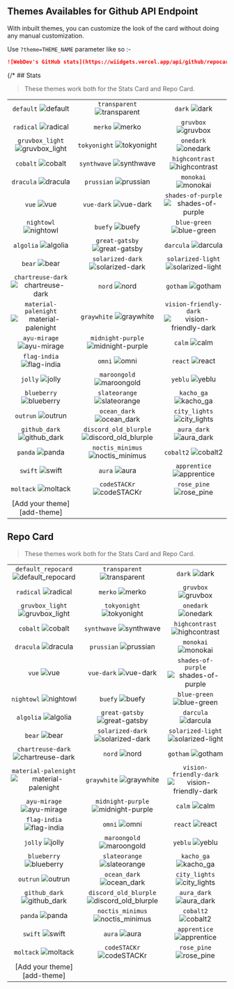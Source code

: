 ## Themes Availables for Github API Endpoint




With inbuilt themes, you can customize the look of the card without doing any manual customization.

Use `?theme=THEME_NAME` parameter like so :-

```md
![WebDev's GitHub stats](https://wiidgets.vercel.app/api/github/repocard?owner=dscjisu&repo=WebDev&theme=transparent)
```

{/* ## Stats

> These themes work both for the Stats Card and Repo Card.

| | | |
| :--: | :--: | :--: |
| `default` ![default][default] | `transparent` ![transparent][transparent] | `dark` ![dark][dark] |
| `radical` ![radical][radical] | `merko` ![merko][merko] | `gruvbox` ![gruvbox][gruvbox] |
| `gruvbox_light` ![gruvbox_light][gruvbox_light] | `tokyonight` ![tokyonight][tokyonight] | `onedark` ![onedark][onedark] |
| `cobalt` ![cobalt][cobalt] | `synthwave` ![synthwave][synthwave] | `highcontrast` ![highcontrast][highcontrast] |
| `dracula` ![dracula][dracula] | `prussian` ![prussian][prussian] | `monokai` ![monokai][monokai] |
| `vue` ![vue][vue] | `vue-dark` ![vue-dark][vue-dark] | `shades-of-purple` ![shades-of-purple][shades-of-purple] |
| `nightowl` ![nightowl][nightowl] | `buefy` ![buefy][buefy] | `blue-green` ![blue-green][blue-green] |
| `algolia` ![algolia][algolia] | `great-gatsby` ![great-gatsby][great-gatsby] | `darcula` ![darcula][darcula] |
| `bear` ![bear][bear] | `solarized-dark` ![solarized-dark][solarized-dark] | `solarized-light` ![solarized-light][solarized-light] |
| `chartreuse-dark` ![chartreuse-dark][chartreuse-dark] | `nord` ![nord][nord] | `gotham` ![gotham][gotham] |
| `material-palenight` ![material-palenight][material-palenight] | `graywhite` ![graywhite][graywhite] | `vision-friendly-dark` ![vision-friendly-dark][vision-friendly-dark] |
| `ayu-mirage` ![ayu-mirage][ayu-mirage] | `midnight-purple` ![midnight-purple][midnight-purple] | `calm` ![calm][calm] |
| `flag-india` ![flag-india][flag-india] | `omni` ![omni][omni] | `react` ![react][react] |
| `jolly` ![jolly][jolly] | `maroongold` ![maroongold][maroongold] | `yeblu` ![yeblu][yeblu] |
| `blueberry` ![blueberry][blueberry] | `slateorange` ![slateorange][slateorange] | `kacho_ga` ![kacho_ga][kacho_ga] |
| `outrun` ![outrun][outrun] | `ocean_dark` ![ocean_dark][ocean_dark] | `city_lights` ![city_lights][city_lights] |
| `github_dark` ![github_dark][github_dark] | `discord_old_blurple` ![discord_old_blurple][discord_old_blurple] | `aura_dark` ![aura_dark][aura_dark] |
| `panda` ![panda][panda] | `noctis_minimus` ![noctis_minimus][noctis_minimus] | `cobalt2` ![cobalt2][cobalt2] |
| `swift` ![swift][swift] | `aura` ![aura][aura] | `apprentice` ![apprentice][apprentice] |
| `moltack` ![moltack][moltack] | `codeSTACKr` ![codeSTACKr][codeSTACKr] | `rose_pine` ![rose_pine][rose_pine] |
| [Add your theme][add-theme] | | | */}

## Repo Card

> These themes work both for the Stats Card and Repo Card.

| | | |
| :--: | :--: | :--: |
| `default_repocard` ![default_repocard][default_repocard_repo] | `transparent` ![transparent][transparent_repo] | `dark` ![dark][dark_repo] |
| `radical` ![radical][radical_repo] | `merko` ![merko][merko_repo] | `gruvbox` ![gruvbox][gruvbox_repo] |
| `gruvbox_light` ![gruvbox_light][gruvbox_light_repo] | `tokyonight` ![tokyonight][tokyonight_repo] | `onedark` ![onedark][onedark_repo] |
| `cobalt` ![cobalt][cobalt_repo] | `synthwave` ![synthwave][synthwave_repo] | `highcontrast` ![highcontrast][highcontrast_repo] |
| `dracula` ![dracula][dracula_repo] | `prussian` ![prussian][prussian_repo] | `monokai` ![monokai][monokai_repo] |
| `vue` ![vue][vue_repo] | `vue-dark` ![vue-dark][vue-dark_repo] | `shades-of-purple` ![shades-of-purple][shades-of-purple_repo] |
| `nightowl` ![nightowl][nightowl_repo] | `buefy` ![buefy][buefy_repo] | `blue-green` ![blue-green][blue-green_repo] |
| `algolia` ![algolia][algolia_repo] | `great-gatsby` ![great-gatsby][great-gatsby_repo] | `darcula` ![darcula][darcula_repo] |
| `bear` ![bear][bear_repo] | `solarized-dark` ![solarized-dark][solarized-dark_repo] | `solarized-light` ![solarized-light][solarized-light_repo] |
| `chartreuse-dark` ![chartreuse-dark][chartreuse-dark_repo] | `nord` ![nord][nord_repo] | `gotham` ![gotham][gotham_repo] |
| `material-palenight` ![material-palenight][material-palenight_repo] | `graywhite` ![graywhite][graywhite_repo] | `vision-friendly-dark` ![vision-friendly-dark][vision-friendly-dark_repo] |
| `ayu-mirage` ![ayu-mirage][ayu-mirage_repo] | `midnight-purple` ![midnight-purple][midnight-purple_repo] | `calm` ![calm][calm_repo] |
| `flag-india` ![flag-india][flag-india_repo] | `omni` ![omni][omni_repo] | `react` ![react][react_repo] |
| `jolly` ![jolly][jolly_repo] | `maroongold` ![maroongold][maroongold_repo] | `yeblu` ![yeblu][yeblu_repo] |
| `blueberry` ![blueberry][blueberry_repo] | `slateorange` ![slateorange][slateorange_repo] | `kacho_ga` ![kacho_ga][kacho_ga_repo] |
| `outrun` ![outrun][outrun_repo] | `ocean_dark` ![ocean_dark][ocean_dark_repo] | `city_lights` ![city_lights][city_lights_repo] |
| `github_dark` ![github_dark][github_dark_repo] | `discord_old_blurple` ![discord_old_blurple][discord_old_blurple_repo] | `aura_dark` ![aura_dark][aura_dark_repo] |
| `panda` ![panda][panda_repo] | `noctis_minimus` ![noctis_minimus][noctis_minimus_repo] | `cobalt2` ![cobalt2][cobalt2_repo] |
| `swift` ![swift][swift_repo] | `aura` ![aura][aura_repo] | `apprentice` ![apprentice][apprentice_repo] |
| `moltack` ![moltack][moltack_repo] | `codeSTACKr` ![codeSTACKr][codeSTACKr_repo] | `rose_pine` ![rose_pine][rose_pine_repo] |
| [Add your theme][add-theme] | | |


[default]: https://wiidgets.vercel.app/api/github/repocard?owner=dscjisu&repo=WebDev&theme=default
[default_repocard]: https://wiidgets.vercel.app/api/github/repocard?owner=dscjisu&repo=WebDev&theme=default_repocard
[transparent]: https://wiidgets.vercel.app/api/github/repocard?owner=dscjisu&repo=WebDev&theme=transparent
[dark]: https://wiidgets.vercel.app/api/github/repocard?owner=dscjisu&repo=WebDev&theme=dark
[radical]: https://wiidgets.vercel.app/api/github/repocard?owner=dscjisu&repo=WebDev&theme=radical
[merko]: https://wiidgets.vercel.app/api/github/repocard?owner=dscjisu&repo=WebDev&theme=merko
[gruvbox]: https://wiidgets.vercel.app/api/github/repocard?owner=dscjisu&repo=WebDev&theme=gruvbox
[gruvbox_light]: https://wiidgets.vercel.app/api/github/repocard?owner=dscjisu&repo=WebDev&theme=gruvbox_light
[tokyonight]: https://wiidgets.vercel.app/api/github/repocard?owner=dscjisu&repo=WebDev&theme=tokyonight
[onedark]: https://wiidgets.vercel.app/api/github/repocard?owner=dscjisu&repo=WebDev&theme=onedark
[cobalt]: https://wiidgets.vercel.app/api/github/repocard?owner=dscjisu&repo=WebDev&theme=cobalt
[synthwave]: https://wiidgets.vercel.app/api/github/repocard?owner=dscjisu&repo=WebDev&theme=synthwave
[highcontrast]: https://wiidgets.vercel.app/api/github/repocard?owner=dscjisu&repo=WebDev&theme=highcontrast
[dracula]: https://wiidgets.vercel.app/api/github/repocard?owner=dscjisu&repo=WebDev&theme=dracula
[prussian]: https://wiidgets.vercel.app/api/github/repocard?owner=dscjisu&repo=WebDev&theme=prussian
[monokai]: https://wiidgets.vercel.app/api/github/repocard?owner=dscjisu&repo=WebDev&theme=monokai
[vue]: https://wiidgets.vercel.app/api/github/repocard?owner=dscjisu&repo=WebDev&theme=vue
[vue-dark]: https://wiidgets.vercel.app/api/github/repocard?owner=dscjisu&repo=WebDev&theme=vue-dark
[shades-of-purple]: https://wiidgets.vercel.app/api/github/repocard?owner=dscjisu&repo=WebDev&theme=shades-of-purple
[nightowl]: https://wiidgets.vercel.app/api/github/repocard?owner=dscjisu&repo=WebDev&theme=nightowl
[buefy]: https://wiidgets.vercel.app/api/github/repocard?owner=dscjisu&repo=WebDev&theme=buefy
[blue-green]: https://wiidgets.vercel.app/api/github/repocard?owner=dscjisu&repo=WebDev&theme=blue-green
[algolia]: https://wiidgets.vercel.app/api/github/repocard?owner=dscjisu&repo=WebDev&theme=algolia
[great-gatsby]: https://wiidgets.vercel.app/api/github/repocard?owner=dscjisu&repo=WebDev&theme=great-gatsby
[darcula]: https://wiidgets.vercel.app/api/github/repocard?owner=dscjisu&repo=WebDev&theme=darcula
[bear]: https://wiidgets.vercel.app/api/github/repocard?owner=dscjisu&repo=WebDev&theme=bear
[solarized-dark]: https://wiidgets.vercel.app/api/github/repocard?owner=dscjisu&repo=WebDev&theme=solarized-dark
[solarized-light]: https://wiidgets.vercel.app/api/github/repocard?owner=dscjisu&repo=WebDev&theme=solarized-light
[chartreuse-dark]: https://wiidgets.vercel.app/api/github/repocard?owner=dscjisu&repo=WebDev&theme=chartreuse-dark
[nord]: https://wiidgets.vercel.app/api/github/repocard?owner=dscjisu&repo=WebDev&theme=nord
[gotham]: https://wiidgets.vercel.app/api/github/repocard?owner=dscjisu&repo=WebDev&theme=gotham
[material-palenight]: https://wiidgets.vercel.app/api/github/repocard?owner=dscjisu&repo=WebDev&theme=material-palenight
[graywhite]: https://wiidgets.vercel.app/api/github/repocard?owner=dscjisu&repo=WebDev&theme=graywhite
[vision-friendly-dark]: https://wiidgets.vercel.app/api/github/repocard?owner=dscjisu&repo=WebDev&theme=vision-friendly-dark
[ayu-mirage]: https://wiidgets.vercel.app/api/github/repocard?owner=dscjisu&repo=WebDev&theme=ayu-mirage
[midnight-purple]: https://wiidgets.vercel.app/api/github/repocard?owner=dscjisu&repo=WebDev&theme=midnight-purple
[calm]: https://wiidgets.vercel.app/api/github/repocard?owner=dscjisu&repo=WebDev&theme=calm
[flag-india]: https://wiidgets.vercel.app/api/github/repocard?owner=dscjisu&repo=WebDev&theme=flag-india
[omni]: https://wiidgets.vercel.app/api/github/repocard?owner=dscjisu&repo=WebDev&theme=omni
[react]: https://wiidgets.vercel.app/api/github/repocard?owner=dscjisu&repo=WebDev&theme=react
[jolly]: https://wiidgets.vercel.app/api/github/repocard?owner=dscjisu&repo=WebDev&theme=jolly
[maroongold]: https://wiidgets.vercel.app/api/github/repocard?owner=dscjisu&repo=WebDev&theme=maroongold
[yeblu]: https://wiidgets.vercel.app/api/github/repocard?owner=dscjisu&repo=WebDev&theme=yeblu
[blueberry]: https://wiidgets.vercel.app/api/github/repocard?owner=dscjisu&repo=WebDev&theme=blueberry
[slateorange]: https://wiidgets.vercel.app/api/github/repocard?owner=dscjisu&repo=WebDev&theme=slateorange
[kacho_ga]: https://wiidgets.vercel.app/api/github/repocard?owner=dscjisu&repo=WebDev&theme=kacho_ga
[outrun]: https://wiidgets.vercel.app/api/github/repocard?owner=dscjisu&repo=WebDev&theme=outrun
[ocean_dark]: https://wiidgets.vercel.app/api/github/repocard?owner=dscjisu&repo=WebDev&theme=ocean_dark
[city_lights]: https://wiidgets.vercel.app/api/github/repocard?owner=dscjisu&repo=WebDev&theme=city_lights
[github_dark]: https://wiidgets.vercel.app/api/github/repocard?owner=dscjisu&repo=WebDev&theme=github_dark
[discord_old_blurple]: https://wiidgets.vercel.app/api/github/repocard?owner=dscjisu&repo=WebDev&theme=discord_old_blurple
[aura_dark]: https://wiidgets.vercel.app/api/github/repocard?owner=dscjisu&repo=WebDev&theme=aura_dark
[panda]: https://wiidgets.vercel.app/api/github/repocard?owner=dscjisu&repo=WebDev&theme=panda
[noctis_minimus]: https://wiidgets.vercel.app/api/github/repocard?owner=dscjisu&repo=WebDev&theme=noctis_minimus
[cobalt2]: https://wiidgets.vercel.app/api/github/repocard?owner=dscjisu&repo=WebDev&theme=cobalt2
[swift]: https://wiidgets.vercel.app/api/github/repocard?owner=dscjisu&repo=WebDev&theme=swift
[aura]: https://wiidgets.vercel.app/api/github/repocard?owner=dscjisu&repo=WebDev&theme=aura
[apprentice]: https://wiidgets.vercel.app/api/github/repocard?owner=dscjisu&repo=WebDev&theme=apprentice
[moltack]: https://wiidgets.vercel.app/api/github/repocard?owner=dscjisu&repo=WebDev&theme=moltack
[codeSTACKr]: https://wiidgets.vercel.app/api/github/repocard?owner=dscjisu&repo=WebDev&theme=codeSTACKr
[rose_pine]: https://wiidgets.vercel.app/api/github/repocard?owner=dscjisu&repo=WebDev&theme=rose_pine


[default_repo]: https://wiidgets.vercel.app/api/github/repocard?owner=dscjisu&repo=WebDev&theme=default
[default_repocard_repo]: https://wiidgets.vercel.app/api/github/repocard?owner=dscjisu&repo=WebDev&theme=default_repocard
[transparent_repo]: https://wiidgets.vercel.app/api/github/repocard?owner=dscjisu&repo=WebDev&theme=transparent
[dark_repo]: https://wiidgets.vercel.app/api/github/repocard?owner=dscjisu&repo=WebDev&theme=dark
[radical_repo]: https://wiidgets.vercel.app/api/github/repocard?owner=dscjisu&repo=WebDev&theme=radical
[merko_repo]: https://wiidgets.vercel.app/api/github/repocard?owner=dscjisu&repo=WebDev&theme=merko
[gruvbox_repo]: https://wiidgets.vercel.app/api/github/repocard?owner=dscjisu&repo=WebDev&theme=gruvbox
[gruvbox_light_repo]: https://wiidgets.vercel.app/api/github/repocard?owner=dscjisu&repo=WebDev&theme=gruvbox_light
[tokyonight_repo]: https://wiidgets.vercel.app/api/github/repocard?owner=dscjisu&repo=WebDev&theme=tokyonight
[onedark_repo]: https://wiidgets.vercel.app/api/github/repocard?owner=dscjisu&repo=WebDev&theme=onedark
[cobalt_repo]: https://wiidgets.vercel.app/api/github/repocard?owner=dscjisu&repo=WebDev&theme=cobalt
[synthwave_repo]: https://wiidgets.vercel.app/api/github/repocard?owner=dscjisu&repo=WebDev&theme=synthwave
[highcontrast_repo]: https://wiidgets.vercel.app/api/github/repocard?owner=dscjisu&repo=WebDev&theme=highcontrast
[dracula_repo]: https://wiidgets.vercel.app/api/github/repocard?owner=dscjisu&repo=WebDev&theme=dracula
[prussian_repo]: https://wiidgets.vercel.app/api/github/repocard?owner=dscjisu&repo=WebDev&theme=prussian
[monokai_repo]: https://wiidgets.vercel.app/api/github/repocard?owner=dscjisu&repo=WebDev&theme=monokai
[vue_repo]: https://wiidgets.vercel.app/api/github/repocard?owner=dscjisu&repo=WebDev&theme=vue
[vue-dark_repo]: https://wiidgets.vercel.app/api/github/repocard?owner=dscjisu&repo=WebDev&theme=vue-dark
[shades-of-purple_repo]: https://wiidgets.vercel.app/api/github/repocard?owner=dscjisu&repo=WebDev&theme=shades-of-purple
[nightowl_repo]: https://wiidgets.vercel.app/api/github/repocard?owner=dscjisu&repo=WebDev&theme=nightowl
[buefy_repo]: https://wiidgets.vercel.app/api/github/repocard?owner=dscjisu&repo=WebDev&theme=buefy
[blue-green_repo]: https://wiidgets.vercel.app/api/github/repocard?owner=dscjisu&repo=WebDev&theme=blue-green
[algolia_repo]: https://wiidgets.vercel.app/api/github/repocard?owner=dscjisu&repo=WebDev&theme=algolia
[great-gatsby_repo]: https://wiidgets.vercel.app/api/github/repocard?owner=dscjisu&repo=WebDev&theme=great-gatsby
[darcula_repo]: https://wiidgets.vercel.app/api/github/repocard?owner=dscjisu&repo=WebDev&theme=darcula
[bear_repo]: https://wiidgets.vercel.app/api/github/repocard?owner=dscjisu&repo=WebDev&theme=bear
[solarized-dark_repo]: https://wiidgets.vercel.app/api/github/repocard?owner=dscjisu&repo=WebDev&theme=solarized-dark
[solarized-light_repo]: https://wiidgets.vercel.app/api/github/repocard?owner=dscjisu&repo=WebDev&theme=solarized-light
[chartreuse-dark_repo]: https://wiidgets.vercel.app/api/github/repocard?owner=dscjisu&repo=WebDev&theme=chartreuse-dark
[nord_repo]: https://wiidgets.vercel.app/api/github/repocard?owner=dscjisu&repo=WebDev&theme=nord
[gotham_repo]: https://wiidgets.vercel.app/api/github/repocard?owner=dscjisu&repo=WebDev&theme=gotham
[material-palenight_repo]: https://wiidgets.vercel.app/api/github/repocard?owner=dscjisu&repo=WebDev&theme=material-palenight
[graywhite_repo]: https://wiidgets.vercel.app/api/github/repocard?owner=dscjisu&repo=WebDev&theme=graywhite
[vision-friendly-dark_repo]: https://wiidgets.vercel.app/api/github/repocard?owner=dscjisu&repo=WebDev&theme=vision-friendly-dark
[ayu-mirage_repo]: https://wiidgets.vercel.app/api/github/repocard?owner=dscjisu&repo=WebDev&theme=ayu-mirage
[midnight-purple_repo]: https://wiidgets.vercel.app/api/github/repocard?owner=dscjisu&repo=WebDev&theme=midnight-purple
[calm_repo]: https://wiidgets.vercel.app/api/github/repocard?owner=dscjisu&repo=WebDev&theme=calm
[flag-india_repo]: https://wiidgets.vercel.app/api/github/repocard?owner=dscjisu&repo=WebDev&theme=flag-india
[omni_repo]: https://wiidgets.vercel.app/api/github/repocard?owner=dscjisu&repo=WebDev&theme=omni
[react_repo]: https://wiidgets.vercel.app/api/github/repocard?owner=dscjisu&repo=WebDev&theme=react
[jolly_repo]: https://wiidgets.vercel.app/api/github/repocard?owner=dscjisu&repo=WebDev&theme=jolly
[maroongold_repo]: https://wiidgets.vercel.app/api/github/repocard?owner=dscjisu&repo=WebDev&theme=maroongold
[yeblu_repo]: https://wiidgets.vercel.app/api/github/repocard?owner=dscjisu&repo=WebDev&theme=yeblu
[blueberry_repo]: https://wiidgets.vercel.app/api/github/repocard?owner=dscjisu&repo=WebDev&theme=blueberry
[slateorange_repo]: https://wiidgets.vercel.app/api/github/repocard?owner=dscjisu&repo=WebDev&theme=slateorange
[kacho_ga_repo]: https://wiidgets.vercel.app/api/github/repocard?owner=dscjisu&repo=WebDev&theme=kacho_ga
[outrun_repo]: https://wiidgets.vercel.app/api/github/repocard?owner=dscjisu&repo=WebDev&theme=outrun
[ocean_dark_repo]: https://wiidgets.vercel.app/api/github/repocard?owner=dscjisu&repo=WebDev&theme=ocean_dark
[city_lights_repo]: https://wiidgets.vercel.app/api/github/repocard?owner=dscjisu&repo=WebDev&theme=city_lights
[github_dark_repo]: https://wiidgets.vercel.app/api/github/repocard?owner=dscjisu&repo=WebDev&theme=github_dark
[discord_old_blurple_repo]: https://wiidgets.vercel.app/api/github/repocard?owner=dscjisu&repo=WebDev&theme=discord_old_blurple
[aura_dark_repo]: https://wiidgets.vercel.app/api/github/repocard?owner=dscjisu&repo=WebDev&theme=aura_dark
[panda_repo]: https://wiidgets.vercel.app/api/github/repocard?owner=dscjisu&repo=WebDev&theme=panda
[noctis_minimus_repo]: https://wiidgets.vercel.app/api/github/repocard?owner=dscjisu&repo=WebDev&theme=noctis_minimus
[cobalt2_repo]: https://wiidgets.vercel.app/api/github/repocard?owner=dscjisu&repo=WebDev&theme=cobalt2
[swift_repo]: https://wiidgets.vercel.app/api/github/repocard?owner=dscjisu&repo=WebDev&theme=swift
[aura_repo]: https://wiidgets.vercel.app/api/github/repocard?owner=dscjisu&repo=WebDev&theme=aura
[apprentice_repo]: https://wiidgets.vercel.app/api/github/repocard?owner=dscjisu&repo=WebDev&theme=apprentice
[moltack_repo]: https://wiidgets.vercel.app/api/github/repocard?owner=dscjisu&repo=WebDev&theme=moltack
[codeSTACKr_repo]: https://wiidgets.vercel.app/api/github/repocard?owner=dscjisu&repo=WebDev&theme=codeSTACKr
[rose_pine_repo]: https://wiidgets.vercel.app/api/github/repocard?owner=dscjisu&repo=WebDev&theme=rose_pine